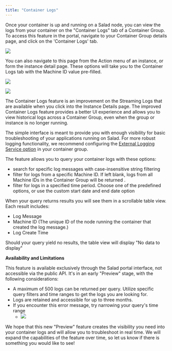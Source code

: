 ```yaml
---
title: "Container Logs"
---
```


Once your container is up and running on a Salad node, you can view the logs from your container on the "Container Logs" tab of a Container Group. To access this feature in the portal, navigate to your Container Group details page, and click on the 'Container Logs' tab.

![](container-engine\images\2b81376-image.png)

You can also navigate to this page from the Action menu of an instance, or form the instance detail page. These options will take you to the Container Logs tab with the Machine ID value pre-filled.

![](container-engine\images\7abac03-Screenshot_2024-04-10_123230.png)

![](container-engine\images\afe3ed5-image.png)


The Container Logs feature is an improvement on the Streaming Logs that are available when you click into the Instance Details page. The improved Container Logs feature provides a better UI experience and allows you to view historical logs across a Container Group, even when the group or instance is no longer running.

The simple interface is meant to provide you with enough visibility for basic troubleshooting of your applications running on Salad. For more robust logging functionality, we recommend configuring the [External Logging Service option](/container-engine/external-logging) in your container group.

The feature allows you to query your container logs with these options:

- search for specific log messages with case-insensitive string filtering
- filter for logs from a specific Machine ID. If left blank, logs from all Machine IDs in the Container Group will be returned .
- filter for logs in a specified time period. Choose one of the predefined options, or use the custom start date and end date option

When your query returns results you will see them in a scrollable table view.  
Each result includes:

- Log Message
- Machine ID (The unique ID of the node running the container that created the log message.)
- Log Create Time

Should your query yield no results, the table view will display "No data to display"

**Availability and Limitations**

This feature is available exclusively through the Salad portal interface, not accessible via the public API. It's in an early "Preview" stage, with the following considerations:

- A maximum of 500 logs can be returned per query. Utilize specific query filters and time ranges to get the logs you are looking for.
- Logs are retained and accessible for up to three months.
- If you encounter this error message, try narrowing your query's time range
  - ![](container-engine\images\acd5e51-image.png)


We hope that this new "Preview" feature creates the visibility you need into your container logs and will allow you to troubleshoot in real time. We will expand the capabilities of the feature over time, so let us know if there is something you would like to see!
